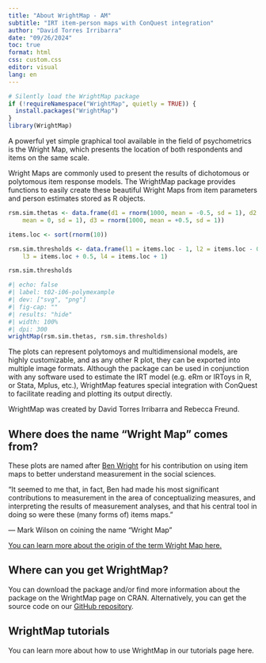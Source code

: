 ```yaml
---
title: "About WrightMap - AM"
subtitle: "IRT item-person maps with ConQuest integration"
author: "David Torres Irribarra"
date: "09/26/2024"
toc: true
format: html
css: custom.css
editor: visual
lang: en
---
```


```r

# Silently load the WrightMap package
if (!requireNamespace("WrightMap", quietly = TRUE)) {
  install.packages("WrightMap")
}
library(WrightMap)
```

A powerful yet simple graphical tool available in the field of psychometrics is the Wright Map, which presents the location of both respondents and items on the same scale.

Wright Maps are commonly used to present the results of dichotomous or polytomous item response models. The WrightMap package provides functions to easily create these beautiful Wright Maps from item parameters and person estimates stored as R objects.



```r
rsm.sim.thetas <- data.frame(d1 = rnorm(1000, mean = -0.5, sd = 1), d2 = rnorm(1000, 
    mean = 0, sd = 1), d3 = rnorm(1000, mean = +0.5, sd = 1))

items.loc <- sort(rnorm(10))

rsm.sim.thresholds <- data.frame(l1 = items.loc - 1, l2 = items.loc - 0.5,
    l3 = items.loc + 0.5, l4 = items.loc + 1)

rsm.sim.thresholds
```

```r
#| echo: false
#| label: t02-i06-polymexample
#| dev: ["svg", "png"]
#| fig-cap: ""
#| results: "hide"
#| width: 100%
#| dpi: 300
wrightMap(rsm.sim.thetas, rsm.sim.thresholds)
```


The plots can represent polytomoys and multidimensional models, are highly customizable, and as any other R plot, they can be exported into multiple image formats. Although the package can be used in conjunction with any software used to estimate the IRT model (e.g. eRm or IRToys in R, or Stata, Mplus, etc.), WrightMap features special integration with ConQuest to facilitate reading and plotting its output directly.

WrightMap was created by David Torres Irribarra and Rebecca Freund.

## Where does the name “Wright Map” comes from?

These plots are named after [Ben Wright](https://en.wikipedia.org/wiki/Benjamin_Drake_Wright) for his contribution on using item maps to better understand measurement in the social sciences.

::: {.pullquote}
"It seemed to me that, in fact, Ben had made his most significant contributions to measurement in the area of conceptualizing measures, and interpreting the results of measurement analyses, and that his central tool in doing so were these (many forms of) items maps."

— Mark Wilson on coining the name “Wright Map”
:::

[You can learn more about the origin of the term Wright Map here.](https://www.rasch.org/rmt/rmt253b.htm)

## Where can you get WrightMap?

You can download the package and/or find more information about the package on the WrightMap page on CRAN. Alternatively, you can get the source code on our [GitHub repository](https://github.com/david-ti/wrightmap/).

## WrightMap tutorials

You can learn more about how to use WrightMap in our tutorials page here.

